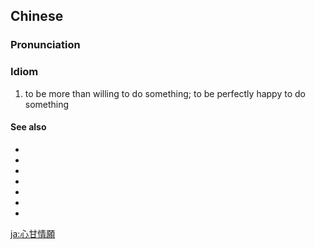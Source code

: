 {{also|心甘情愿}}
==Chinese==
{{zh-forms|s=心甘情愿|type=22}}

===Pronunciation===
{{zh-pron
|m=xīngānqíngyuàn
|c=sam1 gam1 cing4 jyun6,sam1 gam1 cing4 jyun6-2
|mn=sim-kam-chêng-goān
|cat=id
}}

===Idiom===
{{zh-idiom}}

# to be more than willing to do something; to be perfectly happy to do something

====See also====
* {{zh-l|甘心}}
* {{zh-l|甘願}}
* {{zh-l|樂意}}
* {{zh-l|樂於}}
* {{zh-l|情願}}
* {{zh-l|心甘}}
* {{zh-l|願意}}

[[ja:心甘情願]]